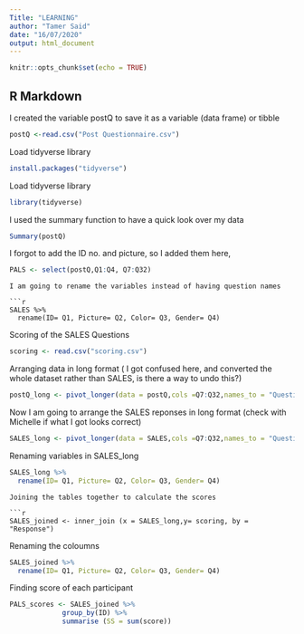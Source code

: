 ```yaml
---
Title: "LEARNING"
author: "Tamer Said"
date: "16/07/2020"
output: html_document
---
```


```r
knitr::opts_chunk$set(echo = TRUE)
```

## R Markdown

I created the variable postQ to save it as a variable (data frame) or tibble
```r
postQ <-read.csv("Post Questionnaire.csv")
```

Load tidyverse library

```r
install.packages("tidyverse")
```
Load tidyverse library
```r
library(tidyverse)
```

I used the summary function to have a quick look over my data 
```r
Summary(postQ)
```

I forgot to add the ID no. and picture, so I added them here, 

```r
PALS <- select(postQ,Q1:Q4, Q7:Q32)
```


```
I am going to rename the variables instead of having question names

```r
SALES %>% 
  rename(ID= Q1, Picture= Q2, Color= Q3, Gender= Q4)
```

Scoring of the SALES Questions

```r
scoring <- read.csv("scoring.csv")
```

Arranging data in long format ( I got confused here, and converted the whole dataset rather than SALES, is there a way to undo this?)

```r
postQ_long <- pivot_longer(data = postQ,cols =Q7:Q32,names_to = "Question",values_to = "Response"  )
```

Now I am going to arrange the SALES reponses in long format (check with Michelle if what I got looks correct)

```r
SALES_long <- pivot_longer(data = SALES,cols =Q7:Q32,names_to = "Question",values_to = "Response"  )

```
Renaming variables in SALES_long

```r
SALES_long %>% 
  rename(ID= Q1, Picture= Q2, Color= Q3, Gender= Q4)
```
```
Joining the tables together to calculate the scores

```r
SALES_joined <- inner_join (x = SALES_long,y= scoring, by = "Response")
```
 Renaming the coloumns
 
```r
SALES_joined %>% 
  rename(ID= Q1, Picture= Q2, Color= Q3, Gender= Q4)

```
 
 Finding score of each participant
 
```r
PALS_scores <- SALES_joined %>% 
             group_by(ID) %>% 
             summarise (SS = sum(score))
```

